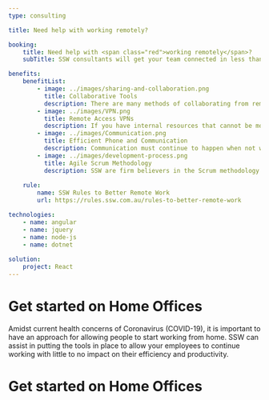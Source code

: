 ```yaml
---
type: consulting

title: Need help with working remotely?

booking:
    title: Need help with <span class="red">working remotely</span>?
    subTitle: SSW consultants will get your team connected in less than a week

benefits:
    benefitList:
        - image: ../images/sharing-and-collaboration.png
          title: Collaborative Tools
          description: There are many methods of collaborating from remote locations, SSW can assist in picking what is the best option for your company to keep working as a team.
        - image: ../images/VPN.png
          title: Remote Access VPNs
          description: If you have internal resources that cannot be moved to the cloud, SSW can assist in setting up a remote access VPN.
        - image: ../images/Communication.png
          title: Efficient Phone and Communication
          description: Communication must continue to happen when not working face to face. Microsoft Teams are perfect in allowing this communication to continue to take place with no interference.
        - image: ../images/development-process.png
          title: Agile Scrum Methodology
          description: SSW are firm believers in the Scrum methodology helping day-to-day tasks become trackable and putting accountability onto your team.
        
    rule:
        name: SSW Rules to Better Remote Work
        url: https://rules.ssw.com.au/rules-to-better-remote-work

technologies:
    - name: angular
    - name: jquery
    - name: node-js
    - name: dotnet 
    
solution:
    project: React
---
```


# Get started on **Home Offices**

Amidst current health concerns of Coronavirus (COVID-19), it is important to have an approach for allowing people to start working from home. SSW can assist in putting the tools in place to allow your employees to continue working with little to no impact on their efficiency and productivity.

# Get started on **Home Offices**
